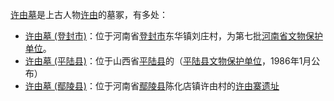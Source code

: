[[许由墓|许由墓]]是上古人物[[许由|许由]]的墓冢，有多处：

* [[许由墓_(登封市)|许由墓 (登封市)]]：位于河南省[[登封市|登封市]]东华镇刘庄村，为第七批[[河南省文物保护单位|河南省文物保护单位]]。
* [[许由墓_(平陆县)|许由墓 (平陆县)]]：位于山西省[[平陆县|平陆县]]的（[[平陆县文物保护单位|平陆县文物保护单位]]，1986年1月公布）
* [[许由墓_(鄢陵县)|许由墓 (鄢陵县)]]：位于河南省[[鄢陵县|鄢陵县]]陈化店镇许由村的[[许由寨遗址#许由村与许由墓|许由寨遗址]]

{{Disambiguation|cat=三字消歧义}}